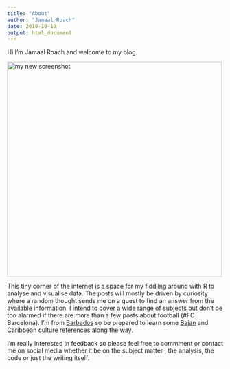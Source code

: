 ```yaml
---
title: "About"
author: "Jamaal Roach"
date: 2018-10-19
output: html_document
---
```


Hi I'm Jamaal Roach and welcome to my blog. 

<img alt = 'my new screenshot' height='500' src='/img/me2.jpg'/>

This tiny corner of the internet is a space for my fiddling around with R to analyse and visualise data. The posts will mostly be driven by curiosity where a random thought sends me on a quest to find an answer from the available information. I intend to cover a wide range of subjects but don't be too alarmed if there are more than a few posts about football (#FC Barcelona). I'm from [Barbados](https://www.visitbarbados.org/) so be prepared to learn some  [Bajan](https://barbados.org/people/index.htm#.W8ql5GhKhhE) and Caribbean culture references along the way.

I'm really interested in feedback so please feel free to commment or contact me on social media whether it be on the subject matter , the analysis, the code or just the writing itself.



